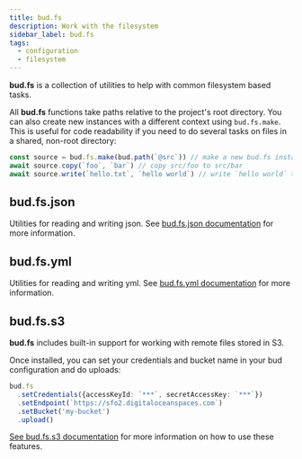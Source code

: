 ```yaml
---
title: bud.fs
description: Work with the filesystem
sidebar_label: bud.fs
tags:
  - configuration
  - filesystem
---
```


**bud.fs** is a collection of utilities to help with common filesystem based tasks.

All **bud.fs** functions take paths relative to the project's root directory. You can also create new instances with
a different context using `bud.fs.make`. This is useful for code readability if you need to do several tasks on files in a shared, non-root directory:

```typescript
const source = bud.fs.make(bud.path(`@src`)) // make a new bud.fs instance with a root in `src`
await source.copy(`foo`, `bar`) // copy src/foo to src/bar
await source.write(`hello.txt`, `hello world`) // write `hello world` to src/hello.txt
```

## bud.fs.json

Utilities for reading and writing json. See [bud.fs.json documentation](/reference/bud.fs/yml) for more information.

## bud.fs.yml

Utilities for reading and writing yml. See [bud.fs.yml documentation](/reference/bud.fs/yml) for more information.

## bud.fs.s3

**bud.fs** includes built-in support for working with remote files stored in S3.

Once installed, you can set your credentials and bucket name in your bud configuration and do uploads:

```typescript
bud.fs
  .setCredentials({accessKeyId: `***`, secretAccessKey: `***`})
  .setEndpoint(`https://sfo2.digitaloceanspaces.com`)
  .setBucket('my-bucket')
  .upload()
```

[See bud.fs.s3 documentation](/reference/bud.fs/s3) for more information on how to use these features.
